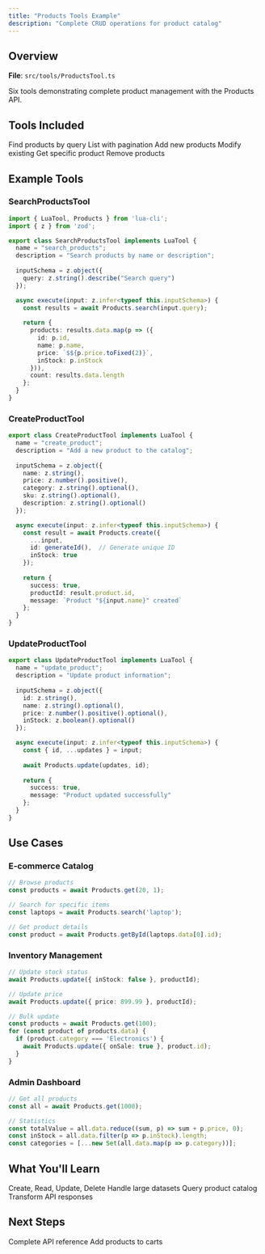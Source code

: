 ```yaml
---
title: "Products Tools Example"
description: "Complete CRUD operations for product catalog"
---
```


## Overview

**File**: `src/tools/ProductsTool.ts`

Six tools demonstrating complete product management with the Products API.

## Tools Included

<CardGroup cols={3}>
  <Card title="Search" icon="magnifying-glass">
    Find products by query
  </Card>
  <Card title="Get All" icon="list">
    List with pagination
  </Card>
  <Card title="Create" icon="plus">
    Add new products
  </Card>
  <Card title="Update" icon="pen">
    Modify existing
  </Card>
  <Card title="Get By ID" icon="fingerprint">
    Get specific product
  </Card>
  <Card title="Delete" icon="trash">
    Remove products
  </Card>
</CardGroup>

## Example Tools

### SearchProductsTool

```typescript
import { LuaTool, Products } from 'lua-cli';
import { z } from 'zod';

export class SearchProductsTool implements LuaTool {
  name = "search_products";
  description = "Search products by name or description";
  
  inputSchema = z.object({
    query: z.string().describe("Search query")
  });

  async execute(input: z.infer<typeof this.inputSchema>) {
    const results = await Products.search(input.query);
    
    return {
      products: results.data.map(p => ({
        id: p.id,
        name: p.name,
        price: `$${p.price.toFixed(2)}`,
        inStock: p.inStock
      })),
      count: results.data.length
    };
  }
}
```

### CreateProductTool

```typescript
export class CreateProductTool implements LuaTool {
  name = "create_product";
  description = "Add a new product to the catalog";
  
  inputSchema = z.object({
    name: z.string(),
    price: z.number().positive(),
    category: z.string().optional(),
    sku: z.string().optional(),
    description: z.string().optional()
  });

  async execute(input: z.infer<typeof this.inputSchema>) {
    const result = await Products.create({
      ...input,
      id: generateId(),  // Generate unique ID
      inStock: true
    });
    
    return {
      success: true,
      productId: result.product.id,
      message: `Product "${input.name}" created`
    };
  }
}
```

### UpdateProductTool

```typescript
export class UpdateProductTool implements LuaTool {
  name = "update_product";
  description = "Update product information";
  
  inputSchema = z.object({
    id: z.string(),
    name: z.string().optional(),
    price: z.number().positive().optional(),
    inStock: z.boolean().optional()
  });

  async execute(input: z.infer<typeof this.inputSchema>) {
    const { id, ...updates } = input;
    
    await Products.update(updates, id);
    
    return {
      success: true,
      message: "Product updated successfully"
    };
  }
}
```

## Use Cases

### E-commerce Catalog

```typescript
// Browse products
const products = await Products.get(20, 1);

// Search for specific items
const laptops = await Products.search('laptop');

// Get product details
const product = await Products.getById(laptops.data[0].id);
```

### Inventory Management

```typescript
// Update stock status
await Products.update({ inStock: false }, productId);

// Update price
await Products.update({ price: 899.99 }, productId);

// Bulk update
const products = await Products.get(100);
for (const product of products.data) {
  if (product.category === 'Electronics') {
    await Products.update({ onSale: true }, product.id);
  }
}
```

### Admin Dashboard

```typescript
// Get all products
const all = await Products.get(1000);

// Statistics
const totalValue = all.data.reduce((sum, p) => sum + p.price, 0);
const inStock = all.data.filter(p => p.inStock).length;
const categories = [...new Set(all.data.map(p => p.category))];
```

## What You'll Learn

<CardGroup cols={2}>
  <Card title="CRUD Operations" icon="database">
    Create, Read, Update, Delete
  </Card>
  <Card title="Pagination" icon="table">
    Handle large datasets
  </Card>
  <Card title="Search" icon="magnifying-glass">
    Query product catalog
  </Card>
  <Card title="Data Formatting" icon="paintbrush">
    Transform API responses
  </Card>
</CardGroup>

## Next Steps

<CardGroup cols={2}>
  <Card
    title="Products API"
    icon="book"
    href="/api/products"
  >
    Complete API reference
  </Card>
  <Card
    title="Baskets Example"
    icon="cart-shopping"
    href="/examples/baskets"
  >
    Add products to carts
  </Card>
</CardGroup>

